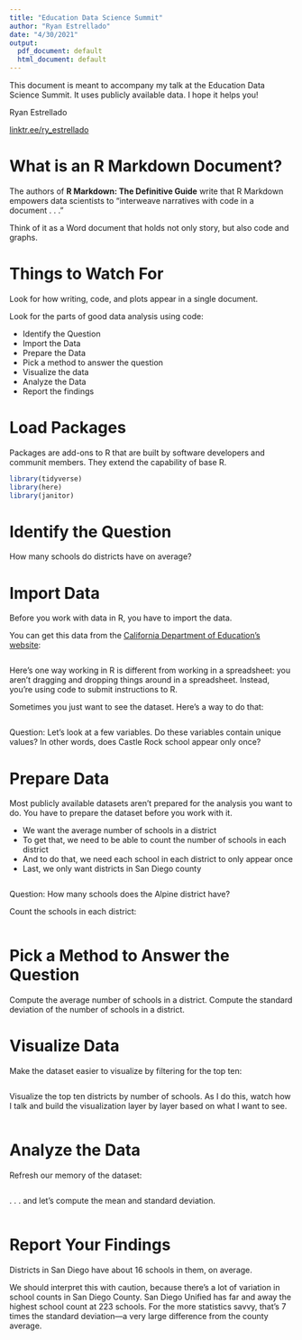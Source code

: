 ```yaml
---
title: "Education Data Science Summit"
author: "Ryan Estrellado"
date: "4/30/2021"
output:
  pdf_document: default
  html_document: default
---
```


This document is meant to accompany my talk at the Education Data Science Summit. It uses publicly available data. I hope it helps you! 

Ryan Estrellado  

[linktr.ee/ry_estrellado](https://linktr.ee/ry_estrellado)


# What is an R Markdown Document? 

The authors of **R Markdown: The Definitive Guide** write that R Markdown empowers data scientists to "interweave narratives with code in a document . . ." 

Think of it as a Word document that holds not only story, but also code and graphs. 


# Things to Watch For 

Look for how writing, code, and plots appear in a single document. 

Look for the parts of good data analysis using code: 

 - Identify the Question 
 - Import the Data 
 - Prepare the Data 
 - Pick a method to answer the question 
 - Visualize the data 
 - Analyze the Data 
 - Report the findings 


# Load Packages 

Packages are add-ons to R that are built by software developers and communit members. They extend the capability of base R. 

```r
library(tidyverse)
library(here)
library(janitor)
```


# Identify the Question 

How many schools do districts have on average? 


# Import Data 

Before you work with data in R, you have to import the data. 

You can get this data from the [California Department of Education's website](https://www.cde.ca.gov/ds/sd/sd/filesenr.asp): 

```r

```

Here's one way working in R is different from working in a spreadsheet: you aren't dragging and dropping things around in a spreadsheet. Instead, you're using code to submit instructions to R. 

Sometimes you just want to see the dataset. Here's a way to do that: 

```r

```

Question: Let's look at a few variables. Do these variables contain unique values? In other words, does Castle Rock school appear only once? 


# Prepare Data 

Most publicly available datasets aren't prepared for the analysis you want to do. You have to prepare the dataset before you work with it. 

 - We want the average number of schools in a district 
 - To get that, we need to be able to count the number of schools in each district 
 - And to do that, we need each school in each district to only appear once 
 - Last, we only want districts in San Diego county

```r

```

Question: How many schools does the Alpine district have? 

Count the schools in each district: 

```r

```


# Pick a Method to Answer the Question 

Compute the average number of schools in a district. Compute the standard deviation of the number of schools in a district. 


# Visualize Data 

Make the dataset easier to visualize by filtering for the top ten: 

```r

```

Visualize the top ten districts by number of schools. As I do this, watch how I talk and build the visualization layer by layer based on what I want to see. 

```r

```


# Analyze the Data 

Refresh our memory of the dataset: 

```r

```

. . . and let's compute the mean and standard deviation. 

```r

```


# Report Your Findings

Districts in San Diego have about 16 schools in them, on average. 

We should interpret this with caution, because there's a lot of variation in school counts in San Diego County. San Diego Unified has far and away the highest school count at 223 schools. For the more statistics savvy, that's 7 times the standard deviation—a very large difference from the county average.